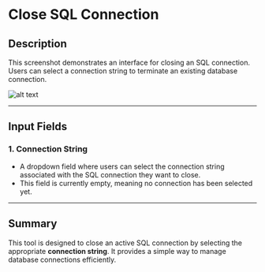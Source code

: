 # Close SQL Connection

## **Description**

This screenshot demonstrates an interface for closing an SQL connection. Users can select a connection string to terminate an existing database connection.

![alt text](../../../assets/database/close-sql-connection.png)

---

## **Input Fields**

### **1. Connection String**

- A dropdown field where users can select the connection string associated with the SQL connection they want to close.
- This field is currently empty, meaning no connection has been selected yet.

---

## **Summary**

This tool is designed to close an active SQL connection by selecting the appropriate **connection string**. It provides a simple way to manage database connections efficiently.